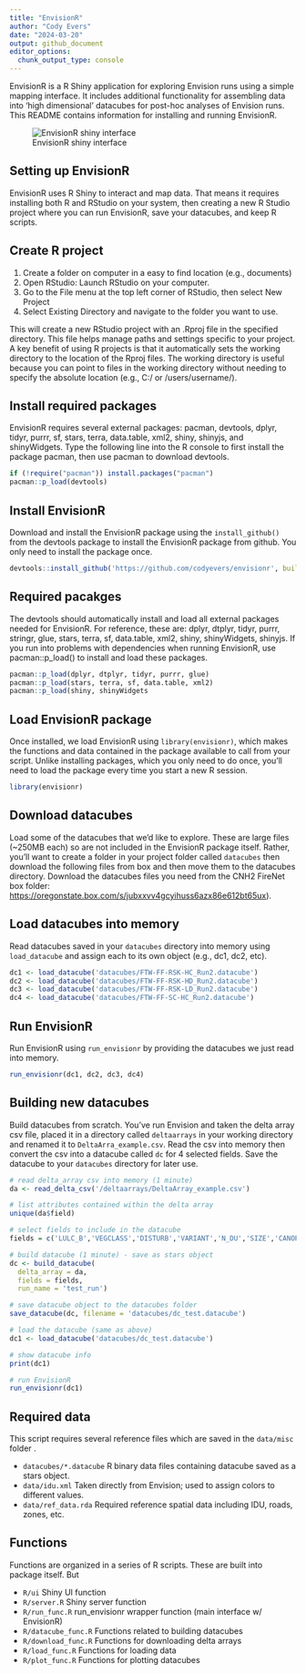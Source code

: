 ```yaml
---
title: "EnvisionR"
author: "Cody Evers"
date: "2024-03-20"
output: github_document
editor_options: 
  chunk_output_type: console
---
```


EnvisionR is a R Shiny application for exploring Envision runs using a simple mapping interface. It includes additional functionality for assembling data into 'high dimensional' datacubes for post-hoc analyses of Envision runs. This README contains information for installing and running EnvisionR. 

![EnvisionR shiny interface](man/figures/envisionr_interface.png)

## Setting up EnvisionR

EnvisionR uses R Shiny to interact and map data. That means it requires installing both R and RStudio on your system, then creating a new R Studio project where you can run EnvisionR, save your datacubes, and keep R scripts.

## Create R project

1.  Create a folder on computer in a easy to find location (e.g., documents)
2.  Open RStudio: Launch RStudio on your computer.
3.  Go to the File menu at the top left corner of RStudio, then select New Project
4.  Select Existing Directory and navigate to the folder you want to use.

This will create a new RStudio project with an .Rproj file in the specified directory. This file helps manage paths and settings specific to your project. A key benefit of using R projects is that it automatically sets the working directory to the location of the Rproj files. The working directory is useful because you can point to files in the working directory without needing to specify the absolute location (e.g., C:/ or /users/username/).

## Install required packages

EnvisionR requires several external packages: pacman, devtools, dplyr, tidyr, purrr, sf, stars, terra, data.table, xml2, shiny, shinyjs, and shinyWidgets. Type the following line into the R console to first install the package pacman, then use pacman to download devtools.

```r
if (!require("pacman")) install.packages("pacman")
pacman::p_load(devtools) 
```

## Install EnvisionR

Download and install the EnvisionR package using the `install_github()` from the devtools package to install the EnvisionR package from github. You only need to install the package once.

```r
devtools::install_github('https://github.com/codyevers/envisionr', build = FALSE, force = TRUE)
```

## Required pacakges

The devtools should automatically install and load all external packages needed for EnvisionR. For reference, these are: dplyr, dtplyr, tidyr, purrr, stringr, glue, stars, terra, sf, data.table, xml2, shiny, shinyWidgets, shinyjs. If you run into problems with dependencies when running EnvisionR, use pacman::p_load() to install and load these packages.

```r
pacman::p_load(dplyr, dtplyr, tidyr, purrr, glue) 
pacman::p_load(stars, terra, sf, data.table, xml2)
pacman::p_load(shiny, shinyWidgets
```

## Load EnvisionR package

Once installed, we load EnvisionR using `library(envisionr)`, which makes the functions and data contained in the package available to call from your script. Unlike installing packages, which you only need to do once, you'll need to load the package every time you start a new R session.

```r
library(envisionr)
```

## Download datacubes

Load some of the datacubes that we'd like to explore. These are large files (~250MB each) so are not included in the EnvisionR package itself. Rather, you'll want to create a folder in your project folder called `datacubes` then download the following files from box and then move them to the datacubes directory. Download the datacubes files you need from the CNH2 FireNet box folder: <https://oregonstate.box.com/s/jubxxvv4gcyihuss6azx86e612bt65ux>).

## Load datacubes into memory

Read datacubes saved in your `datacubes` directory into memory using `load_datacube` and assign each to its own object (e.g., dc1, dc2, etc).

```r
dc1 <- load_datacube('datacubes/FTW-FF-RSK-HC_Run2.datacube')
dc2 <- load_datacube('datacubes/FTW-FF-RSK-HD_Run2.datacube')
dc3 <- load_datacube('datacubes/FTW-FF-RSK-LD_Run2.datacube')
dc4 <- load_datacube('datacubes/FTW-FF-SC-HC_Run2.datacube')
```

## Run EnvisionR

Run EnvisionR using `run_envisionr` by providing the datacubes we just read into memory.

```r
run_envisionr(dc1, dc2, dc3, dc4)
```

## Building new datacubes

Build datacubes from scratch. You've run Envision and taken the delta array csv file, placed it in a directory called `deltaarrays` in your working directory and renamed it to `DeltaArra_example.csv`. Read the csv into memory then convert the csv into a datacube called `dc` for 4 selected fields. Save the datacube to your `datacubes` directory for later use.

```r

# read delta_array csv into memory (1 minute)
da <- read_delta_csv('/deltaarrays/DeltaArray_example.csv')

# list attributes contained within the delta array
unique(da$field)

# select fields to include in the datacube
fields = c('LULC_B','VEGCLASS','DISTURB','VARIANT','N_DU','SIZE','CANOPY','LAYERS')

# build datacube (1 minute) - save as stars object
dc <- build_datacube(
  delta_array = da,
  fields = fields,
  run_name = 'test_run')

# save datacube object to the datacubes folder
save_datacube(dc, filename = 'datacubes/dc_test.datacube')

# load the datacube (same as above)
dc1 <- load_datacube('datacubes/dc_test.datacube')

# show datacube info
print(dc1)

# run EnvisionR 
run_envisionr(dc1)

```

## Required data

This script requires several reference files which are saved in the `data/misc` folder .

-   `datacubes/*.datacube` R binary data files containing datacube saved as a stars object.
-   `data/idu.xml` Taken directly from Envision; used to assign colors to different values.
-   `data/ref_data.rda` Required reference spatial data including IDU, roads, zones, etc.

## Functions

Functions are organized in a series of R scripts. These are built into package itself. But 

-   `R/ui` Shiny UI function
-   `R/server.R` Shiny server function
-   `R/run_func.R` run_envisionr wrapper function (main interface w/ EnvisionR)
-   `R/datacube_func.R` Functions related to building datacubes
-   `R/download_func.R` Functions for downloading delta arrays
-   `R/load_func.R` Functions for loading data
-   `R/plot_func.R` Functions for plotting datacubes
